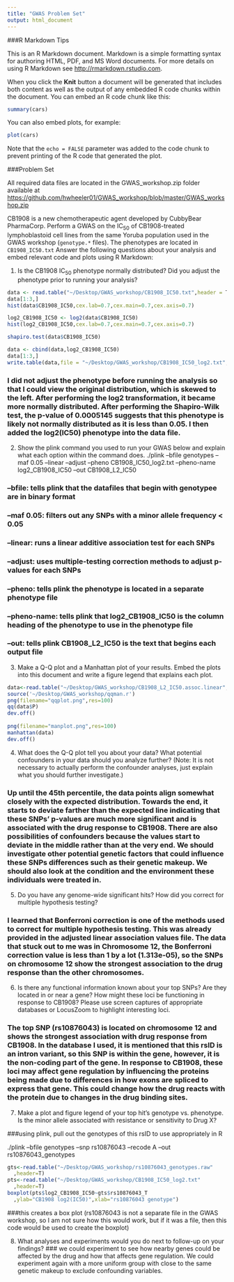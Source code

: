```yaml
---
title: "GWAS Problem Set"
output: html_document
---
```

###R Markdown Tips

This is an R Markdown document. Markdown is a simple formatting syntax for authoring HTML, PDF, and MS Word documents. For more details on using R Markdown see <http://rmarkdown.rstudio.com>.

When you click the **Knit** button a document will be generated that includes both content as well as the output of any embedded R code chunks within the document. You can embed an R code chunk like this:

```r
summary(cars)
```

You can also embed plots, for example:

```r
plot(cars)
```

Note that the `echo = FALSE` parameter was added to the code chunk to prevent printing of the R code that generated the plot.

###Problem Set

All required data files are located in the GWAS_workshop.zip folder available at <https://github.com/hwheeler01/GWAS_workshop/blob/master/GWAS_workshop.zip>

CB1908 is a new chemotherapeutic agent developed by CubbyBear PharmaCorp.  Perform a GWAS on the IC<sub>50</sub> of CB1908-treated lymphoblastoid cell lines from the same Yoruba population used in the GWAS workshop (`genotype.*` files).  The phenotypes are located in `CB1908_IC50.txt` Answer the following questions about your analysis and embed relevant code and plots using R Markdown:


1.  Is the CB1908 IC<sub>50</sub> phenotype normally distributed?  Did you adjust the phenotype prior to running your analysis?

```r
data <- read.table("~/Desktop/GWAS_workshop/CB1908_IC50.txt",header = T)
data[1:3,]
hist(data$CB1908_IC50,cex.lab=0.7,cex.main=0.7,cex.axis=0.7)

log2_CB1908_IC50 <- log2(data$CB1908_IC50)
hist(log2_CB1908_IC50,cex.lab=0.7,cex.main=0.7,cex.axis=0.7)

shapiro.test(data$CB1908_IC50)

data <- cbind(data,log2_CB1908_IC50)
data[1:3,]
write.table(data,file = "~/Desktop/GWAS_workshop/CB1908_IC50_log2.txt",quote = F,row.names = F)
```
### I did not adjust the phenotype before running the analysis so that I could view the original distribution, which is skewed to the left. After performing the log2 transformation, it became more normally distributed. After performing the Shapiro-Wilk test, the p-value of 0.0005145 suggests that this phenotype is likely not normally distributed as it is less than 0.05. I then added the log2(IC50) phenotype into the data file.

2.	Show the plink command you used to run your GWAS below and explain what each option within the command does.
./plink --bfile genotypes --maf 0.05 --linear --adjust --pheno CB1908_IC50_log2.txt --pheno-name log2_CB1908_IC50 --out CB1908_L2_IC50

### --bfile: tells plink that the datafiles that begin with genotypee are in binary format
### --maf 0.05: filters out any SNPs with a minor allele frequency < 0.05
### --linear: runs a linear additive association test for each SNPs
### --adjust: uses multiple-testing correction methods to adjust p-values for each SNPs
### --pheno: tells plink the phenotype is located in a separate phenotype file
### --pheno-name: tells plink that log2_CB1908_IC50 is the column heading of the phenotype to use in the phenotype file
### --out: tells plink CB1908_L2_IC50 is the text that begins each output file


3.	Make a Q-Q plot and a Manhattan plot of your results.  Embed the plots into this document and write a figure legend that explains each plot.
```r
data<-read.table("~/Desktop/GWAS_workshop/CB1908_L2_IC50.assoc.linear",header=T)
source('~/Desktop/GWAS_workshop/qqman.r')
png(filename="qqplot.png",res=100)
qq(data$P)
dev.off()
  
png(filename="manplot.png",res=100)
manhattan(data)
dev.off()
```



4.	What does the Q-Q plot tell you about your data?  What potential confounders in your data should you analyze further? (Note: It is not necessary to actually perform the confounder analyses, just explain what you should further investigate.)

### Up until the 45th percentile, the data points align somewhat closely with the expected distribution. Towards the end, it starts to deviate farther than the expected line indicating that these SNPs' p-values are much more significant and is associated with the drug response to CB1908. There are also possibilities of confounders because the values start to deviate in the middle rather than at the very end. We should investigate other potential genetic factors that could influence these SNPs differences such as their genetic makeup. We should also look at the condition and the environment these individuals were treated in.

5.	Do you have any genome-wide significant hits?  How did you correct for multiple hypothesis testing?  

### I learned that Bonferroni correction is one of the methods used to correct for multiple hypothesis testing. This was already provided in the adjusted linear association values file. The data that stuck out to me was in Chromosome 12, the Bonferroni correction value is less than 1 by a lot (1.313e-05), so the SNPs on chromosome 12 show the strongest association to the drug response than the other chromosomes. 

6.	Is there any functional information known about your top SNPs?  Are they located in or near a gene?  How might these loci be functioning in response to CB1908?  Please use screen captures of appropriate databases or LocusZoom to highlight interesting loci.

### The top SNP (rs10876043) is located on chromosome 12 and shows the strongest association with drug response from CB1908. In the database I used, it is mentioned that this rsID is an intron variant, so this SNP is within the gene, however, it is the non-coding part of the gene. In response to CB1908, these loci may affect gene regulation by influencing the proteins being made due to differences in how exons are spliced to express that gene. This could change how the drug reacts with the protein due to changes in the drug binding sites. 

7.	Make a plot and figure legend of your top hit’s genotype vs. phenotype.  Is the minor allele associated with resistance or sensitivity to Drug X?

###using plink, pull out the genotypes of this rsID to use appropriately in R

./plink --bfile genotypes --snp rs10876043 --recode A 
  --out rs10876043_genotypes

```r
gts<-read.table("~/Desktop/GWAS_workshop/rs10876043_genotypes.raw"
  ,header=T)
pts<-read.table("~/Desktop/GWAS_workshop/CB1908_IC50_log2.txt"
  ,header=T)
boxplot(pts$log2_CB1908_IC50~gts$rs10876043_T
  ,ylab="CB1908 log2(IC50)",xlab="rs10876043 genotype")
```

###this creates a box plot (rs10876043 is not a separate file in the GWAS workshop, so I am not sure how this would work, but if it was a file, then this code would be used to create the boxplot)

8.	What analyses and experiments would you do next to follow-up on your findings?
### we could experiment to see how nearby genes could be affected by the drug and how that affects gene regulation. We could experiment again with a more uniform group with close to the same genetic makeup to exclude confounding variables.

